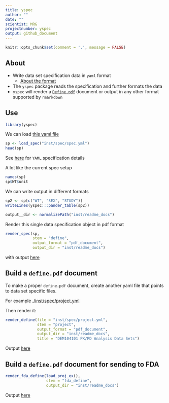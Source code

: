 ```yaml
---
title: yspec
author: ""
date: ""
scientist: MRG
projectnumber: yspec
output: github_document
---
```



```r
knitr::opts_chunk$set(comment = '.', message = FALSE)
```


## About

- Write data set specification data in `yaml` format
    - [About the format](./inst/doc/reference.md)
- The `yspec` package reads the specification and 
further formats the data
- `yspec` will render a [`Define.pdf`](./inst/readme_docs/fda_define.pdf) document or output
in any other format supported by `rmarkdown`

## Use
```r
library(yspec)
```

We can load [this yaml file](inst/spec/spec.yml)

```r
sp <- load_spec("inst/spec/spec.yml")
head(sp)
```

See [here](./inst/doc/reference.md) for `YAML` specification details


A lot like the current spec setup
```r
names(sp)
sp$WT$unit
```

We can write output in different formats
```r
sp2 <- sp[c("WT", "SEX", "STUDY")]
writeLines(yspec:::pander_table(sp2))
```


```r
output__dir <- normalizePath("inst/readme_docs")
```

Render this single data specification object in pdf format
```r
render_spec(sp, 
            stem = "define", 
            output_format = "pdf_document",
            output_dir = "inst/readme_docs")
```

with output [here](./inst/readme_docs/define.pdf)


## Build a `define.pdf` document

To make a proper `define.pdf` document, create another 
yaml file that points to data set specific files. 

For example [./inst/spec/project.yml](./inst/spec/project.yml)

Then render it:

```r
render_define(file = "inst/spec/project.yml", 
              stem = "project", 
              output_format = "pdf_document",
              output_dir = "inst/readme_docs",
              title = "DEM104101 PK/PD Analysis Data Sets")
```

Output [here](./inst/readme_docs/project.pdf)

## Build a `define.pdf` document for sending to FDA
```r
render_fda_define(load_proj_ex(), 
                  stem = "fda_define",
                  output_dir = "inst/readme_docs")
```

Output [here](./inst/readme_docs/fda_define.pdf)






